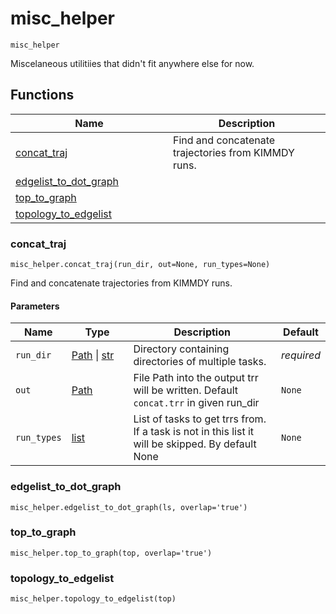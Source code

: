 # misc_helper { #kimmdy.misc_helper }

`misc_helper`

Miscelaneous utilitiies that didn&#x27;t fit anywhere else for now.

## Functions

| Name | Description |
| --- | --- |
| [concat_traj](#kimmdy.misc_helper.concat_traj) | Find and concatenate trajectories from KIMMDY runs. |
| [edgelist_to_dot_graph](#kimmdy.misc_helper.edgelist_to_dot_graph) |  |
| [top_to_graph](#kimmdy.misc_helper.top_to_graph) |  |
| [topology_to_edgelist](#kimmdy.misc_helper.topology_to_edgelist) |  |

### concat_traj { #kimmdy.misc_helper.concat_traj }

`misc_helper.concat_traj(run_dir, out=None, run_types=None)`

Find and concatenate trajectories from KIMMDY runs.

#### Parameters

| Name        | Type                                   | Description                                                                                       | Default    |
|-------------|----------------------------------------|---------------------------------------------------------------------------------------------------|------------|
| `run_dir`   | [Path](`pathlib.Path`) \| [str](`str`) | Directory containing directories of multiple tasks.                                               | _required_ |
| `out`       | [Path](`pathlib.Path`)                 | File Path into the output trr will be written. Default `concat.trr` in given run_dir              | `None`     |
| `run_types` | [list](`list`)                         | List of tasks to get trrs from. If a task is not in this list it will be skipped. By default None | `None`     |

### edgelist_to_dot_graph { #kimmdy.misc_helper.edgelist_to_dot_graph }

`misc_helper.edgelist_to_dot_graph(ls, overlap='true')`

### top_to_graph { #kimmdy.misc_helper.top_to_graph }

`misc_helper.top_to_graph(top, overlap='true')`

### topology_to_edgelist { #kimmdy.misc_helper.topology_to_edgelist }

`misc_helper.topology_to_edgelist(top)`